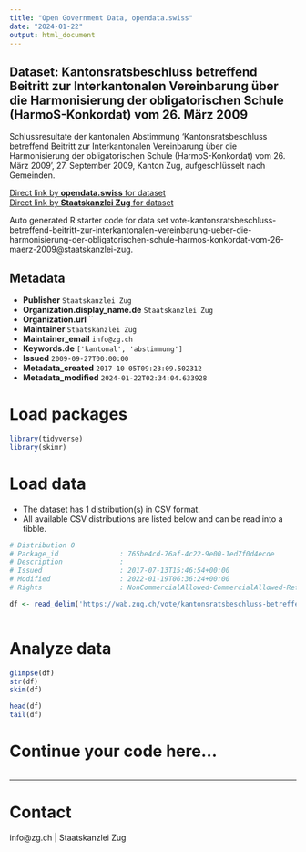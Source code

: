 ```yaml
---
title: "Open Government Data, opendata.swiss"
date: "2024-01-22"
output: html_document
---
```


## Dataset: Kantonsratsbeschluss betreffend Beitritt zur Interkantonalen Vereinbarung über die Harmonisierung der obligatorischen Schule (HarmoS-Konkordat) vom 26. März 2009

Schlussresultate der kantonalen Abstimmung 'Kantonsratsbeschluss betreffend Beitritt zur Interkantonalen Vereinbarung über die Harmonisierung der obligatorischen Schule (HarmoS-Konkordat) vom 26. März 2009', 27. September 2009, Kanton Zug, aufgeschlüsselt nach Gemeinden.

[Direct link by **opendata.swiss** for dataset](https://opendata.swiss/de/dataset/kantonsratsbeschluss-betreffend-beitritt-zur-interkantonalen-vereinbarung-uber-die-harmoni-2009)<br>
[Direct link by **Staatskanzlei Zug** for dataset](https://wab.zug.ch/vote/kantonsratsbeschluss-betreffend-beitritt-zur-interkantonalen-vereinbarung-ueber-die-harmonisierung-der-obligatorischen-schule-harmos-konkordat-vom-26-maerz-2009/data)

Auto generated R starter code for data set vote-kantonsratsbeschluss-betreffend-beitritt-zur-interkantonalen-vereinbarung-ueber-die-harmonisierung-der-obligatorischen-schule-harmos-konkordat-vom-26-maerz-2009@staatskanzlei-zug.

## Metadata

- **Publisher** `Staatskanzlei Zug`
- **Organization.display_name.de** `Staatskanzlei Zug`
- **Organization.url** ``
- **Maintainer** `Staatskanzlei Zug`
- **Maintainer_email** `info@zg.ch`
- **Keywords.de** `['kantonal', 'abstimmung']`
- **Issued** `2009-09-27T00:00:00`
- **Metadata_created** `2017-10-05T09:23:09.502312`
- **Metadata_modified** `2024-01-22T02:34:04.633928`


# Load packages

```r

library(tidyverse)
library(skimr)

```

# Load data

-   The dataset has 1 distribution(s) in CSV format.
-   All available CSV distributions are listed below and can be read into a tibble.

```r

# Distribution 0
# Package_id               : 765be4cd-76af-4c22-9e00-1ed7f0d4ecde
# Description              : 
# Issued                   : 2017-07-13T15:46:54+00:00
# Modified                 : 2022-01-19T06:36:24+00:00
# Rights                   : NonCommercialAllowed-CommercialAllowed-ReferenceRequired

df <- read_delim('https://wab.zug.ch/vote/kantonsratsbeschluss-betreffend-beitritt-zur-interkantonalen-vereinbarung-ueber-die-harmonisierung-der-obligatorischen-schule-harmos-konkordat-vom-26-maerz-2009/data-csv')



```

# Analyze data

```r

glimpse(df)
str(df)
skim(df)

head(df)
tail(df)

```

# Continue your code here...

```r

```

------------------------------------------------------------------------

# Contact

info@zg.ch | Staatskanzlei Zug
